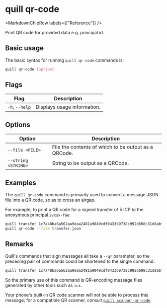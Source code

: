 
# quill qr-code

<MarkdownChipRow labels={["Reference"]} />

Print QR code for provided data e.g. principal id.

## Basic usage

The basic syntax for running `quill qr-code` commands is:

``` bash
quill qr-code [option]
```

## Flags

| Flag           | Description                 |
|----------------|-----------------------------|
| `-h`, `--help` | Displays usage information. |

## Options

| Option              | Description                                          |
|---------------------|------------------------------------------------------|
| `--file <FILE>`     | File the contents of which to be output as a QRCode. |
| `--string <STRING>` | String to be output as a QRCode.                     |

## Examples

The `quill qr-code` command is primarily used to convert a message JSON file into a QR code, so as to cross an airgap.

For example, to print a QR code for a signed transfer of 5 ICP to the anonymous principal `2vxsx-fae`:

```sh
quill transfer 1c7a48ba6a562aa9eaa2481a9049cdf0433b9738c992d698c31d8abf89cadc79 --amount 5 > transfer.json
quill qr-code --file transfer.json
```

## Remarks

Quill's commands that sign messages all take a `--qr` parameter, so the preceding pair of commands could be shortened to the single command:

```sh
quill transfer 1c7a48ba6a562aa9eaa2481a9049cdf0433b9738c992d698c31d8abf89cadc79 --amount 5 --qr
```

So the primary use of this command is QR-encoding message files generated by other tools such as `icx`.

Your phone's built-in QR code scanner will not be able to process this message; for a compatible QR scanner, consult [`quill scanner-qr-code`].

[`quill scanner-qr-code`]: quill-scanner-qr-code.md

